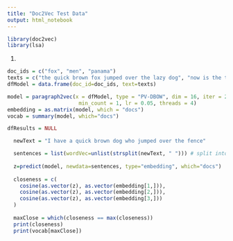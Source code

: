 ```yaml
---
title: "Doc2Vec Test Data"
output: html_notebook
---
```


```r
library(doc2vec)
library(lsa)
```

1.
```r
doc_ids = c("fox", "men", "panama")
texts = c("the quick brown fox jumped over the lazy dog", "now is the time for all good men to come to the aid of their country", "a man a plan a canal panama")
dfModel = data.frame(doc_id=doc_ids, text=texts)
```

```r
model = paragraph2vec(x = dfModel, type = "PV-DBOW", dim = 16, iter = 20, 
                       min_count = 1, lr = 0.05, threads = 4)
embedding = as.matrix(model, which = "docs")
vocab = summary(model, which="docs")

dfResults = NULL

  newText = "I have a quick brown dog who jumped over the fence"

  sentences = list(wordVec=unlist(strsplit(newText, " "))) # split into words
  
  z=predict(model, newdata=sentences, type="embedding", which="docs")
  
  closeness = c(
    cosine(as.vector(z), as.vector(embedding[1,])),
    cosine(as.vector(z), as.vector(embedding[2,])),
    cosine(as.vector(z), as.vector(embedding[3,]))
  )
  
  maxClose = which(closeness == max(closeness))
  print(closeness)
  print(vocab[maxClose])
```
